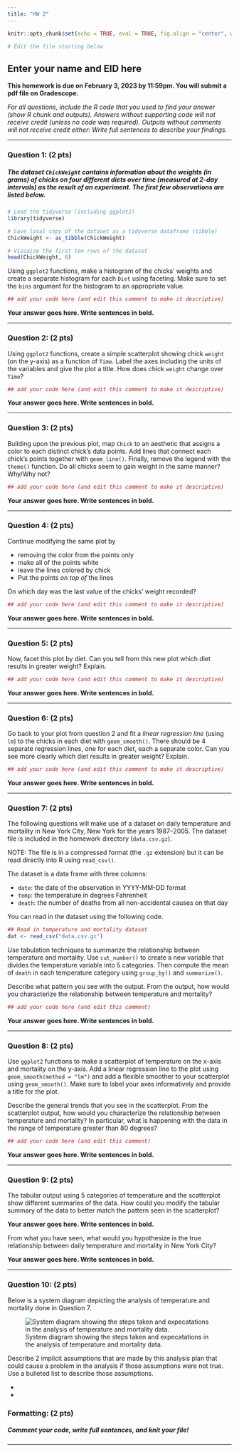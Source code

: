 ```yaml
---
title: "HW 2"
---
```


```r
knitr::opts_chunk$set(echo = TRUE, eval = TRUE, fig.align = "center", warning = FALSE, message = FALSE, R.options=list(max.print=100))

# Edit the file starting below
```

## Enter your name and EID here

**This homework is due on February 3, 2023 by 11:59pm. You will submit a pdf file on Gradescope.**

*For all questions, include the R code that you used to find your answer (show R chunk and outputs). Answers without supporting code will not receive credit (unless no code was required). Outputs without comments will not receive credit either: Write full sentences to describe your findings.*

------------------------------------------------------------------------

### Question 1: (2 pts)

##### The dataset `ChickWeight` contains information about the weights (in grams) of chicks on four different diets over time (measured at 2-day intervals) as the result of an experiment. The first few observations are listed below.

```r
# Load the tidyverse (including ggplot2)
library(tidyverse)

# Save local copy of the dataset as a tidyverse dataframe (tibble)
ChickWeight <- as_tibble(ChickWeight)

# Visuaize the first ten rows of the dataset
head(ChickWeight, 8)
```

Using `ggplot2` functions, make a histogram of the chicks' weights and create a separate histogram for each `Diet` using faceting. Make sure to set the `bins` argument for the histogram to an appropriate value.


```r
## add your code here (and edit this comment to make it descriptive)
```

**Your answer goes here. Write sentences in bold.**

------------------------------------------------------------------------

### Question 2: (2 pts)

Using `ggplot2` functions, create a simple scatterplot showing chick `weight` (on the y-axis) as a function of `Time`. Label the axes including the units of the variables and give the plot a title. How does chick `weight` change over `Time`?

```r
## add your code here (and edit this comment to make it descriptive)

```

**Your answer goes here. Write sentences in bold.**

------------------------------------------------------------------------

### Question 3: (2 pts)

Building upon the previous plot, map `Chick` to an aesthetic that assigns a color to each distinct chick’s data points. Add lines that connect each chick’s points together with `geom_line()`. Finally, remove the legend with the `theme()` function. Do all chicks seem to gain weight in the same manner? Why/Why not?


```r
## add your code here (and edit this comment to make it descriptive)

```

**Your answer goes here. Write sentences in bold.**

------------------------------------------------------------------------

### Question 4: (2 pts)

Continue modifying the same plot by 

* removing the color from the points only
* make all of the points white 
* leave the lines colored by chick
* Put the points *on top of* the lines 

On which day was the last value of the chicks' weight recorded?

```r
## add your code here (and edit this comment to make it descriptive)

```

**Your answer goes here. Write sentences in bold.**

------------------------------------------------------------------------

### Question 5: (2 pts)

Now, facet this plot by diet. Can you tell from this new plot which diet results in greater weight? Explain.

```r
## add your code here (and edit this comment to make it descriptive)

```

**Your answer goes here. Write sentences in bold.**

------------------------------------------------------------------------

### Question 6: (2 pts)

Go back to your plot from question 2 and fit a *linear regression line* (using `lm`) to the chicks in each diet with `geom_smooth()`. There should be 4 separate regression lines, one for each diet, each a separate color. Can you see more clearly which diet results in greater weight? Explain.

```r
## add your code here (and edit this comment to make it descriptive)

```

**Your answer goes here. Write sentences in bold.**

------------------------------------------------------------------------

### Question 7: (2 pts)

The following questions will make use of a dataset on daily temperature and mortality in New York City, New York for the years 1987--2005. The dataset file is included in the homework directory (`data.csv.gz`). 

NOTE: The file is in a compressed format (the `.gz` extension) but it can be read directly into R using `read_csv()`.

The dataset is a data frame with three columns:

* `date`: the date of the observation in YYYY-MM-DD format
* `temp`: the temperature in degrees Fahrenheit
* `death`: the number of deaths from all non-accidental causes on that day

You can read in the dataset using the following code.

```r
## Read in temperature and mortality dataset 
dat <- read_csv("data.csv.gz")
```

Use tabulation techniques to summarize the relationship between temperature and mortality. Use `cut_number()` to create a new variable that divides the temperature variable into 5 categories. Then compute the mean of `death` in each temperature category using `group_by()` and `summarize()`. 

Describe what pattern you see with the output. From the output, how would you characterize the relationship between temperature and mortality?

```r
## add your code here (and edit this comment)

```

**Your answer goes here. Write sentences in bold.**

------------------------------------------------------------------------

### Question 8: (2 pts)

Use `ggplot2` functions to make a scatterplot of temperature on the x-axis and mortality on the y-axis. Add a linear regression line to the plot using `geom_smooth(method = "lm")` and add a flexible smoother to your scatterplot using `geom_smooth()`. Make sure to label your axes informatively and provide a title for the plot. 

Describe the general trends that you see in the scatterplot. From the scatterplot output, how would you characterize the relationship between temperature and mortality? In particular, what is happening with the data in the range of temperature greater than 80 degrees? 

```r
## add your code here (and edit this comment)

```

**Your answer goes here. Write sentences in bold.**

------------------------------------------------------------------------

### Question 9: (2 pts)

The tabular output using 5 categories of temperature and the scatterplot show different summaries of the data. How could you modify the tabular summary of the data to better match the pattern seen in the scatterplot?

**Your answer goes here. Write sentences in bold.**


From what you have seen, what would you hypothesize is the true relationship between daily temperature and mortality in New York City?

**Your answer goes here. Write sentences in bold.**

------------------------------------------------------------------------

### Question 10: (2 pts)

Below is a system diagram depicting the analysis of temperature and mortality done in Question 7.

![System diagram showing the steps taken and expecatations in the analysis of temperature and mortality data.](temp_mortality.png)

Describe 2 implicit assumptions that are made by this analysis plan that could cause a problem in the analysis if those assumptions were not true. Use a bulleted list to describe those assumptions.

* 

* 



### Formatting: (2 pts)

##### Comment your code, write full sentences, and knit your file!

------------------------------------------------------------------------